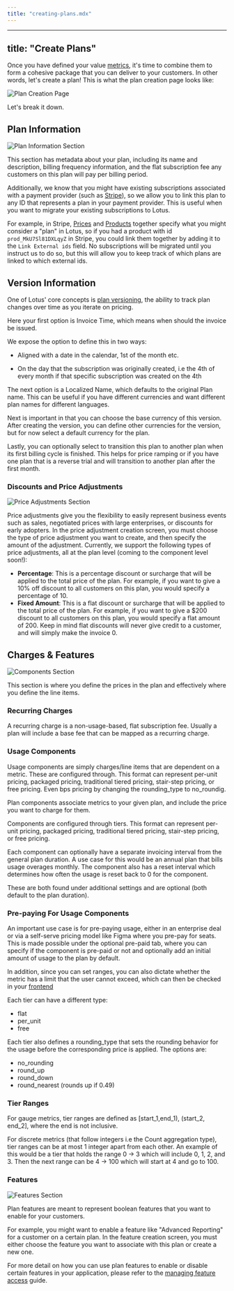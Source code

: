 ```yaml
---
title: "creating-plans.mdx"
---
```


---
title: "Create Plans"
---

Once you have defined your value [metrics](/metering/creating-metrics), it's
time to combine them to form a cohesive package that you can deliver to your
customers. In other words, let's create a plan! This is what the plan creation
page looks like:

![Plan Creation Page](/images/plan-management/create_plan-53a83aaa55da2a676ec6bc0025ed842f.png)

Let's break it down.

## Plan Information

![Plan Information Section](/images/plan-management/plan_info-18cd963ccb0993f03d011f221c6c3e82.png)

This section has metadata about your plan, including its name and description, billing frequency information, and the flat subscription fee any customers on this plan will pay per billing period.

Additionally, we know that you might have existing subscriptions associated with
a payment provider (such as [Stripe](/external-integrations/stripe)), so we
allow you to link this plan to any ID that represents a plan in your payment
provider. This is useful when you want to migrate your existing subscriptions to
Lotus.

For example, in Stripe, [Prices](https://stripe.com/docs/api/prices) and
[Products](https://stripe.com/docs/api/products) together specify what you might
consider a "plan" in Lotus, so if you had a product with id
`prod_MkU7Sl81DXLqyZ` in Stripe, you could link them together by adding it to
the `Link External ids` field. No subscriptions will be migrated until you
instruct us to do so, but this will allow you to keep track of which plans are
linked to which external ids.

## Version Information

One of Lotus' core concepts is [plan versioning](./versioning.md), the ability to track plan changes over time as you iterate on pricing.

Here your first option is Invoice Time, which means when should the invoice be issued.

We expose the option to define this in two ways:

- Aligned with a date in the calendar, 1st of the month etc.

- On the day that the subscription was originally created, i.e the 4th of every month if that specific subscription was created on the 4th

The next option is a Localized Name, which defaults to the original Plan name. This can be useful if you have different currencies and want different plan names for different languages.

Next is important in that you can choose the base currency of this version. After creating the version, you can define other currencies for the version, but for now select a default currency for the plan.

Lastly, you can optionally select to transition this plan to another plan when its first billing cycle is finished. This helps for price ramping or if you have one plan that is a reverse trial and will transition to another plan after the first month.

### Discounts and Price Adjustments

![Price Adjustments Section](/images/plan-management/price_adjustments-f7c55490d82d6d1085c9c81bd3f3b2ff.png)

Price adjustments give you the flexibility to easily represent business events
such as sales, negotiated prices with large enterprises, or discounts for early
adopters. In the price adjustment creation screen, you must choose the type of
price adjustment you want to create, and then specify the amount of the
adjustment. Currently, we support the following types of price adjustments, all
at the plan level (coming to the component level soon!):

- **Percentage**: This is a percentage discount or surcharge that will be
  applied to the total price of the plan. For example, if you want to give a 10%
  off discount to all customers on this plan, you would specify a percentage
  of 10.
- **Fixed Amount**: This is a flat discount or surcharge that will be applied to
  the total price of the plan. For example, if you want to give a $200 discount
  to all customers on this plan, you would specify a flat amount of 200\. Keep
  in mind flat discounts will never give credit to a customer, and will simply
  make the invoice 0.

## Charges & Features

![Components Section](/images/plan-management/component-f5b44aa2b319b8418c9ba698b685ee4c.png)

This section is where you define the prices in the plan and effectively where you define the line items.

### Recurring Charges

A recurring charge is a non-usage-based, flat subscription fee. Usually a plan will include a base fee that can be mapped as a recurring charge.

### Usage Components

Usage components are simply charges/line items that are dependent on a metric. These are configured through. This format can represent per-unit
pricing, packaged pricing, traditional tiered pricing, stair-step pricing, or
free pricing. Even bps pricing by changing the rounding_type to no_roundig.

Plan components associate metrics to your given plan, and include the price you
want to charge for them.

Components are configured through tiers. This format can represent per-unit
pricing, packaged pricing, traditional tiered pricing, stair-step pricing, or
free pricing.

Each component can optionally have a separate invoicing interval from the general plan duration. A use case for this would be an annual plan that bills usage overages monthly. The component also has a reset interval which determines how often the usage is reset back to 0 for the component.

These are both found under additional settings and are optional (both default to the plan duration).

### Pre-paying For Usage Components

An important use case is for pre-paying usage, either in an enterprise deal or via a self-serve pricing model like Figma where you pre-pay for seats. This is made possible under the optional pre-paid tab, where you can specify if the component is pre-paid or not and optionally add an initial amount of usage to the plan by default.

In addition, since you can set ranges, you can also dictate whether the metric
has a limit that the user cannot exceed, which can then be checked in your
[frontend](/subscription-lifecycle/managing-access)

Each tier can have a different type:

- flat
- per_unit
- free

Each tier also defines a rounding_type that sets the rounding behavior for the usage before the corresponding price is applied. The options are:

- no_rounding
- round_up
- round_down
- round_nearest (rounds up if 0.49)

### Tier Ranges

For gauge metrics, tier ranges are defined as \[start_1,end_1), (start_2,
end_2\], where the end is not inclusive.

For discrete metrics (that follow integers i.e the Count aggregation type), tier
ranges can be at most 1 integer apart from each other. An example of this would
be a tier that holds the range 0 -&gt; 3 which will include 0, 1, 2, and 3\. Then
the next range can be 4 -&gt; 100 which will start at 4 and go to 100.

### Features

![Features Section](/images/plan-management/feature-72d0da85a702bd716c20d3ccd357c25a.png)

Plan features are meant to represent boolean features that you want to enable
for your customers.

For example, you might want to enable a feature like
"Advanced Reporting" for a customer on a certain plan. In the feature creation
screen, you must either choose the feature you want to associate with this plan
or create a new one.

For more detail on how you can use plan features to enable
or disable certain features in your application, please refer to the
[managing feature access](/subscription-lifecycle/managing-access) guide.
